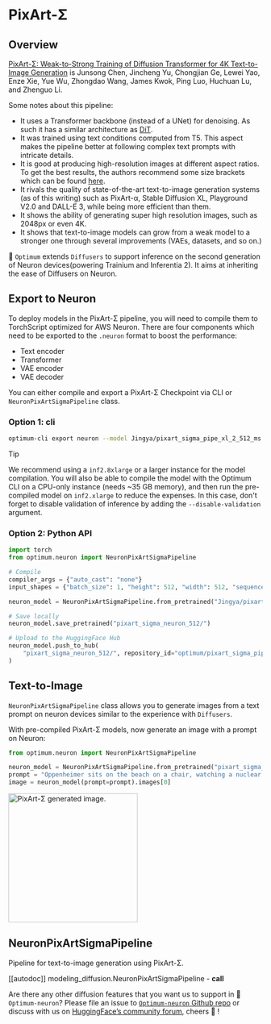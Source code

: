 <!---
Copyright 2025 The HuggingFace Team. All rights reserved.

Licensed under the Apache License, Version 2.0 (the "License");
you may not use this file except in compliance with the License.
You may obtain a copy of the License at

    http://www.apache.org/licenses/LICENSE-2.0

Unless required by applicable law or agreed to in writing, software
distributed under the License is distributed on an "AS IS" BASIS,
WITHOUT WARRANTIES OR CONDITIONS OF ANY KIND, either express or implied.
See the License for the specific language governing permissions and
limitations under the License.
-->

# PixArt-Σ

## Overview

[PixArt-Σ: Weak-to-Strong Training of Diffusion Transformer for 4K Text-to-Image Generation](https://huggingface.co/papers/2403.04692) is Junsong Chen, Jincheng Yu, Chongjian Ge, Lewei Yao, Enze Xie, Yue Wu, Zhongdao Wang, James Kwok, Ping Luo, Huchuan Lu, and Zhenguo Li.

Some notes about this pipeline:

* It uses a Transformer backbone (instead of a UNet) for denoising. As such it has a similar architecture as [DiT](https://hf.co/docs/transformers/model_doc/dit).
* It was trained using text conditions computed from T5. This aspect makes the pipeline better at following complex text prompts with intricate details.
* It is good at producing high-resolution images at different aspect ratios. To get the best results, the authors recommend some size brackets which can be found [here](https://github.com/PixArt-alpha/PixArt-sigma/blob/master/diffusion/data/datasets/utils.py).
* It rivals the quality of state-of-the-art text-to-image generation systems (as of this writing) such as PixArt-α, Stable Diffusion XL, Playground V2.0 and DALL-E 3, while being more efficient than them.
* It shows the ability of generating super high resolution images, such as 2048px or even 4K.
* It shows that text-to-image models can grow from a weak model to a stronger one through several improvements (VAEs, datasets, and so on.)

🤗 `Optimum` extends `Diffusers` to support inference on the second generation of Neuron devices(powering Trainium and Inferentia 2). It aims at inheriting the ease of Diffusers on Neuron.

## Export to Neuron

To deploy models in the PixArt-Σ pipeline, you will need to compile them to TorchScript optimized for AWS Neuron. There are four components which need to be exported to the `.neuron` format to boost the performance:

* Text encoder
* Transformer
* VAE encoder
* VAE decoder

You can either compile and export a PixArt-Σ Checkpoint via CLI or `NeuronPixArtSigmaPipeline` class.

### Option 1: cli

```bash
optimum-cli export neuron --model Jingya/pixart_sigma_pipe_xl_2_512_ms --batch_size 1 --height 512 --width 512 --num_images_per_prompt 1 --torch_dtype bfloat16 --sequence_length 120 pixart_sigma_neuron_512/
```

> [!TIP]
> We recommend using a `inf2.8xlarge` or a larger instance for the model compilation. You will also be able to compile the model with the Optimum CLI on a CPU-only instance (needs ~35 GB memory), and then run the pre-compiled model on `inf2.xlarge` to reduce the expenses. In this case, don't forget to disable validation of inference by adding the `--disable-validation` argument.

### Option 2: Python API

```python
import torch
from optimum.neuron import NeuronPixArtSigmaPipeline

# Compile
compiler_args = {"auto_cast": "none"}
input_shapes = {"batch_size": 1, "height": 512, "width": 512, "sequence_length": 120}

neuron_model = NeuronPixArtSigmaPipeline.from_pretrained("Jingya/pixart_sigma_pipe_xl_2_512_ms", torch_dtype=torch.bfloat16, export=True, disable_neuron_cache=True, **compiler_args, **input_shapes)

# Save locally
neuron_model.save_pretrained("pixart_sigma_neuron_512/")

# Upload to the HuggingFace Hub
neuron_model.push_to_hub(
    "pixart_sigma_neuron_512/", repository_id="optimum/pixart_sigma_pipe_xl_2_512_ms_neuronx"  # Replace with your HF Hub repo id
)
```

## Text-to-Image

`NeuronPixArtSigmaPipeline` class allows you to generate images from a text prompt on neuron devices similar to the experience with `Diffusers`.

With pre-compiled PixArt-Σ models, now generate an image with a prompt on Neuron:

```python
from optimum.neuron import NeuronPixArtSigmaPipeline

neuron_model = NeuronPixArtSigmaPipeline.from_pretrained("pixart_sigma_neuron_512/")
prompt = "Oppenheimer sits on the beach on a chair, watching a nuclear exposition with a huge mushroom cloud, 120mm."
image = neuron_model(prompt=prompt).images[0]
```

<img
  src="https://huggingface.co/datasets/Jingya/document_images/resolve/main/optimum/neuron/pixart-sigma-oppenheimer.png"
  width="256"
  height="256"
  alt="PixArt-Σ generated image."
/>

## NeuronPixArtSigmaPipeline

Pipeline for text-to-image generation using PixArt-Σ.

[[autodoc]] modeling_diffusion.NeuronPixArtSigmaPipeline
    - __call__


Are there any other diffusion features that you want us to support in 🤗`Optimum-neuron`? Please file an issue to [`Optimum-neuron` Github repo](https://github.com/huggingface/optimum-neuron) or discuss with us on [HuggingFace’s community forum](https://discuss.huggingface.co/c/optimum/), cheers 🤗 !
